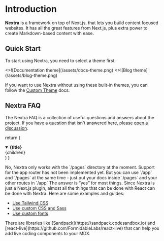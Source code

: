 # Introduction

**Nextra** is a framework on top of Next.js, that lets you build content focused
websites. It has all the great features from Next.js, plus extra power to create
Markdown-based content with ease.

## Quick Start


To start using Nextra, you need to select a theme first:

<Cards num={2}>
  <Cards.Card arrow title="Documentation theme" href="/docs/docs-theme/start">
    <>![Documentation theme](/assets/docs-theme.png)</>
  </Cards.Card>
  <Cards.Card arrow title="Blog theme" href="/docs/blog-theme/start">
    <>![Blog theme](/assets/blog-theme.png)</>
  </Cards.Card>
</Cards>

If you want to use Nextra without using these built-in themes, you can follow
the [Custom Theme](/docs/custom-theme) docs.

## Nextra FAQ

The Nextra FAQ is a collection of useful questions and answers about the
project. If you have a question that isn't answered here, please
[open a discussion](https://github.com/shuding/nextra/discussions).

  return (
    <details
      open
      className="last-of-type:mb-0 rounded-lg bg-neutral-50 dark:bg-neutral-800 p-2 mt-4"
    >
      <summary>
        <strong className="text-lg">{title}</strong>
      </summary>
      <div className="p-2">{children}</div>
    </details>
  )
}

<FAQBox title="Can I use Nextra with Next.js app router?">
  No, Nextra only works with the `/pages` directory at the moment. Support for
  the app router has not been implemented yet. But you can use `/app` and
  `/pages` at the same time - just put your docs inside `/pages` and your other
  routes in `/app`
</FAQBox>

<FAQBox title="Can I use X with Nextra?">
  The answer is “yes” for most things. Since Nextra is just a Next.js plugin, almost all the things
  that can be done with React can be done with Nextra. Here are some examples and guides:

- [Use Tailwind CSS](/docs/guide/tailwind-css)
- [Use custom CSS and Sass](/docs/guide/custom-css)
- [Use custom fonts](https://nextjs.org/docs/basic-features/font-optimization)

</FAQBox>

<FAQBox title="How can I add a live coding component in Nextra?">
  There are libraries like [Sandpack](https://sandpack.codesandbox.io) and
  [react-live](https://github.com/FormidableLabs/react-live) that can help you
  add live coding components to your MDX.
</FAQBox>
